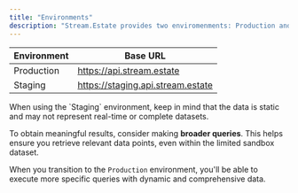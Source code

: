 ```yaml
---
title: "Environments"
description: "Stream.Estate provides two enviromenments: Production and Staging"
---
```


| Environment      | Base URL |
| -----------------| -------- |
| Production       | https://api.stream.estate    |
| Staging   | https://staging.api.stream.estate       |

<Tip>
When using the `Staging` environment, keep in mind that the data is static and may not represent real-time or complete datasets. 

To obtain meaningful results, consider making **broader queries**. This helps ensure you retrieve relevant data points, even within the limited sandbox dataset. 

When you transition to the `Production` environment, you'll be able to execute more specific queries with dynamic and comprehensive data.
</Tip>